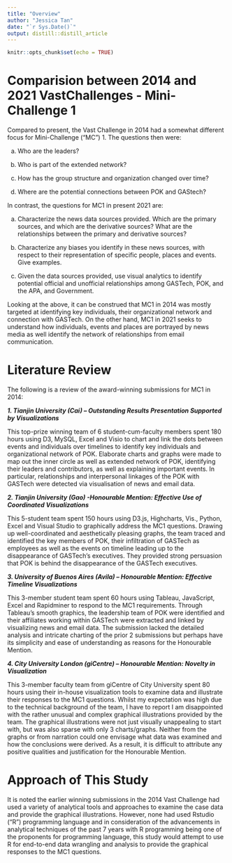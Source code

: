 ```yaml
---
title: "Overview"
author: "Jessica Tan"
date: "`r Sys.Date()`"
output: distill::distill_article
---
```


```r
knitr::opts_chunk$set(echo = TRUE)
```

# Comparision between 2014 and 2021 VastChallenges - Mini-Challenge 1 


Compared to present, the Vast Challenge in 2014 had a somewhat different focus for Mini-Challenge (“MC”) 1. The questions then were:

a.	Who are the leaders?

b.	Who is part of the extended network?

c.	How has the group structure and organization changed over time?

d.	Where are the potential connections between POK and GAStech?


In contrast, the questions for MC1 in present 2021 are:

a.	Characterize the news data sources provided. Which are the primary sources, and which are the derivative sources? What are the relationships between the primary and derivative sources? 


b.	Characterize any biases you identify in these news sources, with respect to their representation of specific people, places and events. Give examples.

c.	Given the data sources provided, use visual analytics to identify potential official and unofficial relationships among GASTech, POK, and the APA, and Government.

Looking at the above, it can be construed that MC1 in 2014 was mostly targeted at identifying key individuals, their organizational network and connection with GASTech. On the other hand, MC1 in 2021 seeks to understand how individuals, events and places are portrayed by news media as well identify the network of relationships from email communication.  

# Literature Review

The following is a review of the award-winning submissions for MC1 in 2014:

***1.	Tianjin University (Cai) – Outstanding Results Presentation Supported by Visualizations***

This top-prize winning team of 6 student-cum-faculty members spent 180 hours using D3, MySQL, Excel and Visio to chart and link the dots between events and individuals over timelines to identify key individuals and organizational network of POK. Elaborate charts and graphs were made to map out the inner circle as well as extended network of POK, identifying their leaders and contributors, as well as explaining important events. In particular, relationships and interpersonal linkages of the POK with GASTech were detected via visualisation of news and email data. 

***2.	Tianjin University (Gao) -Honourable Mention: Effective Use of Coordinated Visualizations***

This 5-student team spent 150 hours using D3.js, Highcharts, Vis., Python, Excel and Visual Studio to graphically address the MC1 questions. Drawing up well-coordinated and aesthetically pleasing graphs, the team traced and identified the key members of POK, their infiltration of GASTech as employees as well as the events on timeline leading up to the disappearance of GASTech’s executives. They provided strong persuasion that POK is behind the disappearance of the GASTech executives. 

***3.	University of Buenos Aires (Avila) – Honourable Mention: Effective Timeline Visualizations***

This 3-member student team spent 60 hours using Tableau, JavaScript, Excel and Rapidminer to respond to the MC1 requirements. Through Tableau’s smooth graphics, the leadership team of POK were identified and their affiliates working within GASTech were extracted and linked by visualizing news and email data. The submission lacked the detailed analysis and intricate charting of the prior 2 submissions but perhaps have its simplicity and ease of understanding as reasons for the Honourable Mention.

***4.	City University London (giCentre) – Honourable Mention: Novelty in Visualization***

This 3-member faculty team from giCentre of City University spent 80 hours using their in-house visualization tools to examine data and illustrate their responses to the MC1 questions. Whilst my expectation was high due to the technical background of the team, I have to report I am disappointed with the rather unusual and complex graphical illustrations provided by the team. The graphical illustrations were not just visually unappealing to start with, but was also sparse with only 3 charts/graphs. Neither from the graphs or from narration could one envisage what data was examined and how the conclusions were derived. As a result, it is difficult to attribute any positive qualities and justification for the Honourable Mention.

# Approach of This Study

It is noted the earlier winning submissions in the 2014 Vast Challenge had used a variety of analytical tools and approaches to examine the case data and provide the graphical illustrations. However, none had used Rstudio ("R") programming language and in consideration of the advancements in analytical techniques of the past 7 years with R programming being one of the proponents for programming language, this study would attempt to use R for end-to-end data wrangling and analysis to provide the graphical responses to the MC1 questions.


